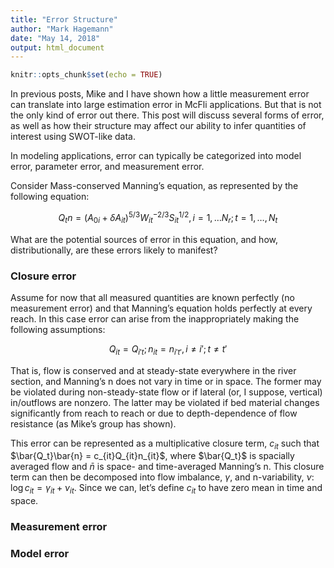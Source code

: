 ---
title: "Error Structure"
author: "Mark Hagemann"
date: "May 14, 2018"
output: html_document
---

```{r setup, include=FALSE}
knitr::opts_chunk$set(echo = TRUE)
```

In previous posts, Mike and I have shown how a little measurement error can translate into large estimation error in McFli applications. But that is not the only kind of error out there. This post will discuss several forms of error, as well as how their structure may affect our ability to infer quantities of interest using SWOT-like data. 

In modeling applications, error can typically be categorized into model error, parameter error, and measurement error. 

Consider Mass-conserved Manning's equation, as represented by the following equation:

$$
Q_t n = (A_{0i} + \delta A_{it})^{5/3}W_{it}^{-2/3}S_{it}^{1/2}, i = 1, \dots N_r; t = 1, \dots, N_t
$$

What are the potential sources of error in this equation, and how, distributionally, are these errors likely to manifest? 

### Closure error

Assume for now that all measured quantities are known perfectly (no measurement error) and that Manning's equation holds perfectly at every reach. In this case error can arise from the inappropriately making the following assumptions:

$$
Q_{it} = Q_{i't}; n_{it} = n_{i't'},  i \neq i'; t \neq t' 
$$

That is, flow is conserved and at steady-state everywhere in the river section, and Manning's n does not vary in time or in space. The former may be violated during non-steady-state flow or if lateral (or, I suppose, vertical) in/outflows are nonzero. The latter may be violated if bed material changes significantly from reach to reach or due to depth-dependence of flow resistance (as Mike's group has shown). 

This error can be represented as a multiplicative closure term, $c_{it}$ such that $\bar{Q_t}\bar{n} = c_{it}Q_{it}n_{it}$, where $\bar{Q_t}$ is spacially averaged flow and $\bar{n}$ is space- and time-averaged Manning's n. This closure term can then be decomposed into flow imbalance, $\gamma$, and n-variability, $\nu$: $\log c_{it} = \gamma_{it} + \nu_{it}$. Since we can, let's define $c_{it}$ to have zero mean in time and space. 




### Measurement error

### Model error
